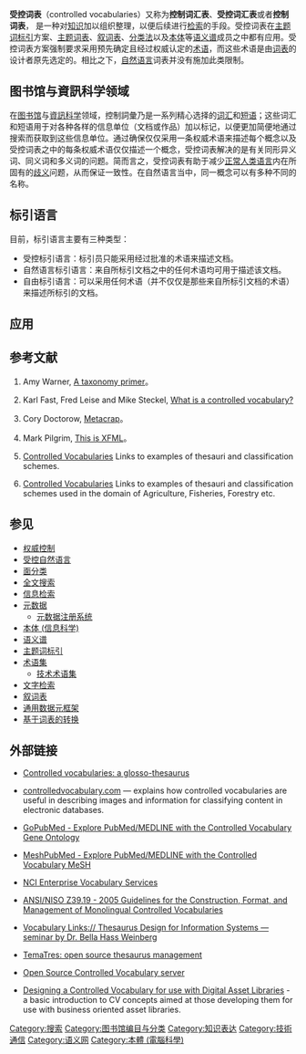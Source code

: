'''受控词表'''（controlled vocabularies）又称为'''控制词汇表'''、'''受控词汇表'''或者'''控制词表'''， 是一种对[[知识|知识]]加以组织整理，以便后续进行[[检索|检索]]的手段。受控词表在[[主题词标引|主题词标引]]方案、[[主题词表|主题词表]]、[[叙词表|叙词表]]、[[分类法|分类法]]以及[[本体_(信息科学)|本体]]等[[语义谱|语义谱]]成员之中都有应用。受控词表方案强制要求采用预先确定且经过权威认定的[[术语|术语]]，而这些术语是由[[词表|词表]]的设计者原先选定的。相比之下，[[自然语言|自然语言]]词表并没有施加此类限制。

== 图书馆与資訊科学领域 ==
在[[图书馆学|图书馆]]与[[資訊科学|資訊科学]]领域，控制詞彙乃是一系列精心选择的[[词汇|词汇]]和[[短语|短语]]；这些词汇和短语用于对各种各样的信息单位（文档或作品）加以标记，以便更加简便地通过搜索而获取到这些信息单位{{ref|warner}}{{ref|fast}}。通过确保仅仅采用一条权威术语来描述每个概念以及受控词表之中的每条权威术语仅仅描述一个概念，受控词表解决的是有关同形异义词、同义词和多义词的问题。简而言之，受控词表有助于减少[[自然语言|正常人类语言]]内在所固有的[[歧义|歧义]]问题，从而保证一致性。在自然语言当中，同一概念可以有多种不同的名称。
<!-- 
For example, in the Library of Congress Subject Heading (a subject heading system that uses controlled vocabulary), authorised terms (subject headings in this case) have to be chosen to handle choices between variant spellings of the same concept (American versus British), choice among scientific and popular terms (Cockroaches versus Periplaneta americana), choices between synonyms (automobile versus cars) among other difficult issues. 

Choices of authorised terms are based on the principles of [[user_warrant|user warrant]] (what terms users are likely to use), [[literary_warrant|literary warrant]] (what terms are generally used in the literature and documents), [[structural_warrant|structural warrant]] (terms chosen by considering the structure, scope of the controlled vocabulary).

Controlled vocabularies also typically handle the problem of [[homographs|homographs]]，with qualifiers. For example, the term "pool" has to be qualified to refer to either swimming pool, or the game pool to ensure that each authorised term or heading refers to only one concept. 

There are two main kinds of controlled vocabulary tools used in libraries: subject headings and thesauri. While the differences between the two are diminishing, there are still some minor differences.

Historically subject headings were designed to describe books in library catalogs by catalogers while thesauri were used by indexers to apply index terms to documents and articles. Subject headings tend to be broader in scope describing whole books, while thesauri tend to be more specialised covering very specific disciplines. Also because of the card catalog system, subject headings tend to have terms that are in indirect order (though with the rise of automated systems this is being removed), while thesaurus terms are always in direct order. Subject headings also tend to use more [[pre-co-ordination|pre-co-ordination]] of terms such that the designer of the controlled vocabulary will combine various concepts together to form one authorised subject heading. (e.g.,  children and terrorism) while thesauri tend to use singular direct terms. Lastly thesauri list not only equivalent terms but also narrower, broader terms and related terms among various authorised and non-authorised terms, while historically most subject headings did not.

For example Library of Congress Subject Heading itself did not have much [[syndetic|syndetic]] structure until 1943, and it was not until 1985 when it began to adopt the thesauri type term "Broader term" and "Narrow term".

The [[terminology|terms]] are chosen and organized by trained professionals (including librarians and information scientists) who possess expertise in the subject area. Controlled vocabulary terms can accurately describe what a given document is actually about, even if the terms themselves do not occur within the document's text. Well known subject heading systems include the Library of Congress system, MESH, and Sears. Well known thesauri include the Art and Architecture Thesaurus and the ERIC Thesaurus.

Choosing authorized terms to be used is a tricky business, besides the areas already considered above, the designer has to consider the [[specific|specific]]ity of the term chosen, whether to use [[direct_entry|direct entry]]，inter consistency and stability of the language. Lastly the amount of pre-co-ordinate (in which case the degree of enumeration versus synthesis becomes an issue) and post co-ordinate in the system is another important issue 

Controlled vocabularies tagged to documents are [[metadata|metadata]]。
 -->

== 标引语言 ==
目前，标引语言主要有三种类型：
*受控标引语言：标引员只能采用经过批准的术语来描述文档。
*自然语言标引语言：来自所标引文档之中的任何术语均可用于描述该文档。
*自由标引语言：可以采用任何术语（并不仅仅是那些来自所标引文档的术语）来描述所标引的文档。
<!-- 
When indexing a document, the indexer also has to choose the level of indexing exhaustivity, the level of detail in which the document is described. For example using low indexing exhaustivity, minor aspects of the work will not be described with index terms. In general the higher the indexing exhaustivity, the more terms indexed for each document. 

In recent years '''free text search''' as a means of access to documents has become popular. This involves using natural language indexing with an indexing exhaustively set to maximum (every word in the text is ''indexed''). Many studies have been done to compare the efficiency and effectiveness of free text searches against documents that have been indexed by experts using a few well chosen controlled vocabulary descriptors.

Controlled vocabularies are often claimed to improve the accuracy of [[free_text_search|free text search]]ing, such as to reduce [[Relevance_(Information_Retrieval)|irrelevant]] items in the retrieval list. These irrelevant items（[[false_positives|false positives]]）are often caused by the inherent ambiguity of [[natural_language|natural language]]。Take the English word ''football'' for example. ''Football'' is the name given to a number of different [[team_sport|team sport]]s. Worldwide the most popular of these team sports is [[Football_(soccer)|Association football]]，which also happens to be called ''[[soccer|soccer]]'' in several countries. The [[English_language|English language]] [[football_(word)|word football]] is also applied to [[Rugby_football|Rugby football]]（[[Rugby_union|Rugby union]] and [[rugby_league|rugby league]]）, [[American_football|American football]]，[[Australian_rules_football|Australian rules football]]，[[Gaelic_football|Gaelic football]]，and [[Canadian_football|Canadian football]]。A search for ''football'' therefore will retrieve documents that are about several completely different sports. Controlled vocabulary solves this problem by [[Tag_(metadata)|tagging]] the documents in such a way that the ambiguities are eliminated. 

Compared to free text searching, the use of a controlled vocabulary can dramatically increase the performance of an information retrieval system, if performance is measured by precision (the percentage of documents in the retrieval list that are actually [[relevance|relevant]] to the search topic). 

In some cases controlled vocabulary can enhance recall as well, because unlike natural language schemes, once the correct authorised term is searched, you don't need to worry about searching for other terms that might be synonyms of that term.   

However, a controlled vocabulary search may also lead to unsatisfactory [[Recall_(information_retrieval)|recall]]，in that it will fail to retrieve some documents that are actually relevant to the search question. 

This is particularly problematic when the search question involves terms that are sufficiently tangential to the subject area such that the indexer might have decided to tag it using a different term (but the searcher might consider the same). Essentially, this can be avoided only by an experienced user of controlled vocabulary whose understanding of the vocabulary coincides with the way it is used by the indexer.

Another possibility is that the article is just not tagged by the indexer because indexing exhaustivity is low. For example an article might mention football as a secondary focus, and the indexer might decide not to tag it with "football" because it is not important enough compared to the main focus. But it turns out that for the searcher that article is relevant and hence recall fails. A free text search would automatically pick up that article regardless. 

On the other hand free text searches have high exhaustivity (you search on every word) so it has potential for high recall (assuming you solve the problems of synonyms by entering every combination) but will have much lower precision.

Controlled vocabularies are also quickly out-dated and in fast developing fields of knowledge, the authorised terms available might not be available if they are not updated regularly. Even in the best case scenario, controlled language is often not as specific as using the words of the text itself. Indexers trying to choose the appropriate index terms might mis-interpret the author, while a free text search is in no danger of doing so, because it uses the author's own words. 

The use of controlled vocabularies can be costly compared to free text searches because human experts  or expensive automated systems are necessary to index each entry.  Furthermore, the user has to be familiar with the controlled vocabulary scheme to make best use of the system. But as already mentioned, the control of synonyms, homographs can help increase precision.

Numerous methodologies have been developed to assist in the creation of controlled vocabularies, including [[faceted_classification|faceted classification]]，which enables a given data record or document to be described in multiple ways.
 -->

==应用==
<!-- 
Controlled vocabularies, such as the [[Library_of_Congress_Subject_Headings|Library of Congress Subject Headings]]，are an essential component of [[bibliography|bibliography]]，the study and classification of books. They were initially developed in [[library_and_information_science|library and information science]]。In the 1950s, government agencies  began to develop controlled vocabularies for the burgeoning journal literature in specialized fields; an example is the [[Medical_Subject_Headings|Medical Subject Headings]] (MeSH) developed by the [[United_States_National_Library_of_Medicine|U.S. National Library of Medicine]]。Subsequently, for-profit firms（called [[Abstracting_and_indexing_services|Abstracting and indexing services]]）emerged to index the fast-growing literature in every field of knowledge. In the 1960s, an [[online_bibliographic_database|online bibliographic database]] industry developed based on dialup [[X.25|X.25]] networking. These services were seldom made available to the public because they were difficult to use; specialist librarians called [[search_intermediaries|search intermediaries]] handled the searching job. In the 1980s, the first [[full_text|full text]] databases appeared; these databases contain the full text of the index articles as well as the bibliographic information. Online bibliographic databases have migrated to the Internet and are now publicly available; however, most are proprietary and can be expensive to use. Students enrolled in colleges and universities may be able to access some of these services without charge; some of these services may be accessible without charge at a public library.

In large organizations, controlled vocabularies may be introduced to improve [[technical_communication|technical communication]]。The use of controlled vocabulary ensures that everyone is using the same word to mean the same thing.  This consistency of terms is one of the most important concepts in [[technical_writing|technical writing]] and [[knowledge_management|knowledge management]]，where effort is expended to use the same word throughout a [[document|document]] or [[organization|organization]] instead of slightly different ones to refer to the same thing.

Web searching could be dramatically improved by the development of a controlled vocabulary for describing Web pages; the use of such a vocabulary could culminate in a [[Semantic_Web|Semantic Web]]，in which the content of Web pages is described using a machine-readable [[metadata|metadata]] scheme. One of the first proposals for such a scheme is the [[Dublin_Core|Dublin Core]] Initiative.

It is unlikely that a single metadata scheme will ever succeed in describing the content of the entire Web.{{ref|doctorow}} To create a Semantic Web, it may be necessary to draw from two or more metadata systems to describe a Web page's contents. The [[eXchangeable_Faceted_Metadata_Language|eXchangeable Faceted Metadata Language]] (XFML) is designed to enable controlled vocabulary creators to publish and share metadata systems. XFML is designed on [[faceted_classification|faceted classification]] principles.{{ref|pilgrim}}
 -->
==参考文献==
#{{en}}{{note|warner}} Amy Warner, [http://www.ischool.utexas.edu/~i385e/readings/Warner-aTaxonomyPrimer.html A taxonomy primer]{{Wayback|url=http://www.ischool.utexas.edu/~i385e/readings/Warner-aTaxonomyPrimer.html |date=20160305124415 }}。
#{{en}}{{note|fast}} Karl Fast, Fred Leise and Mike Steckel, [https://web.archive.org/web/20090121035014/http://boxesandarrows.com/view/what_is_a_controlled_vocabulary_ What is a controlled vocabulary?]
#{{en}}{{note|doctorow}} Cory Doctorow, [http://www.well.com/~doctorow/metacrap.htm Metacrap]{{Wayback|url=http://www.well.com/~doctorow/metacrap.htm |date=20070508200721 }}。
#{{en}}{{note|pilgrim}} Mark Pilgrim, [http://diveintomark.org/archives/2002/12/03/this_is_xfml This is XFML]{{Wayback|url=http://diveintomark.org/archives/2002/12/03/this_is_xfml |date=20090211013927 }}。
#{{en}}[https://web.archive.org/web/20101204132228/http://www.imresources.fit.qut.edu.au/vocab/ Controlled Vocabularies] Links to examples of thesauri and classification schemes.
#{{en}}[https://web.archive.org/web/20090314094707/http://www.fao.org/aims/kos_list_type.htm Controlled Vocabularies] Links to examples of thesauri and classification schemes used in the domain of Agriculture, Fisheries, Forestry etc.

==参见==
*[[规范控制|权威控制]]
*[[受控自然语言|受控自然语言]]
*[[面分类|面分类]]
*[[全文搜索|全文搜索]]
*[[信息检索|信息检索]]
*[[元数据|元数据]]
**[[元数据注册系统|元数据注册系统]]
*[[本体_(信息科学)|本体 (信息科学)]]
*[[语义谱|语义谱]]
*[[主题词标引|主题词标引]]
*[[术语集|术语集]]
**[[技术术语集|技术术语集]]
*[[文字检索|文字检索]]
*[[叙词表|叙词表]]
*[[通用数据元框架|通用数据元框架]]
*[[基于词表的转换|基于词表的转换]]

==外部链接==
* {{en}}[https://web.archive.org/web/20090126044754/http://boxesandarrows.com/view/controlled_vocabularies_a_glosso_thesaurus Controlled vocabularies: a glosso-thesaurus]
* {{en}}[https://web.archive.org/web/20121116084232/http://www.controlledvocabulary.com/ controlledvocabulary.com] — explains how controlled vocabularies are useful in describing images and information for classifying content in electronic databases.
* {{en}}[http://www.gopubmed.com GoPubMed - Explore PubMed/MEDLINE with the Controlled Vocabulary Gene Ontology]{{Wayback|url=http://www.gopubmed.com/ |date=20200915075421 }}
* {{en}}[http://www.meshpubmed.com MeshPubMed - Explore PubMed/MEDLINE with the Controlled Vocabulary MeSH]{{Wayback|url=http://www.meshpubmed.com/ |date=20200228061306 }}
* {{en}}[http://evs.nci.nih.gov/ NCI Enterprise Vocabulary Services]{{Wayback|url=http://evs.nci.nih.gov/ |date=20090131164926 }}
* {{en}}[https://web.archive.org/web/20090117091414/http://www.niso.org/standards/resources/Z39-19-2005.pdf ANSI/NISO Z39.19 - 2005 Guidelines for the Construction, Format, and Management of Monolingual Controlled Vocabularies]
* {{en}}[https://web.archive.org/web/20080824085717/http://www.allegrotechindexing.com/article02.htm Vocabulary Links:// Thesaurus Design for Information Systems — seminar by Dr. Bella Hass Weinberg]
* {{en}}[https://web.archive.org/web/20090121150412/http://tematres.r020.com.ar/index.en.html TemaTres: open source thesaurus management]
* {{en}}[http://www.vocabularyserver.com Open Source Controlled Vocabulary server]{{Wayback|url=http://www.vocabularyserver.com/ |date=20200818131128 }}
* {{en}}[https://web.archive.org/web/20081006162343/http://www.daydream.co.uk/controlled_vocabulary.asp Designing a Controlled Vocabulary for use with Digital Asset Libraries] - a basic introduction to CV concepts aimed at those developing them for use with business oriented asset libraries.

{{Lexicography}}
{{Lexicology}}
{{Normdaten}}
[[Category:搜索|Category:搜索]]
[[Category:图书馆编目与分类|Category:图书馆编目与分类]]
[[Category:知识表达|Category:知识表达]]
[[Category:技術通信|Category:技術通信]]
[[Category:语义网|Category:语义网]]
[[Category:本體_(電腦科學)|Category:本體 (電腦科學)]]